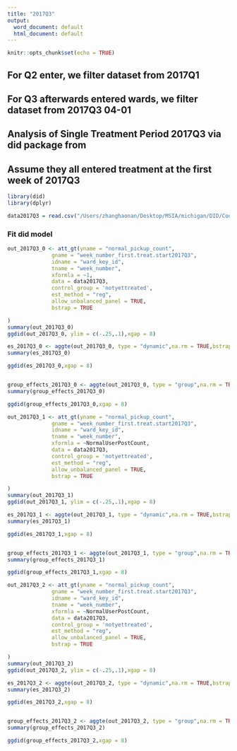 ```yaml
---
title: "2017Q3"
output:
  word_document: default
  html_document: default
---
```


```r
knitr::opts_chunk$set(echo = TRUE)
```


## For Q2 enter, we filter dataset from 2017Q1
## For Q3 afterwards entered wards, we filter dataset from 2017Q3 04-01
## Analysis of Single Treatment Period 2017Q3 via did package from
## Assume they all entered treatment at the first week of 2017Q3

```r
library(did)
library(dplyr)

data2017Q3 = read.csv("/Users/zhanghaonan/Desktop/MSIA/michigan/DID/Code/DiD_/0323DiD_2017Q3.csv")


```

### Fit did model

```r
out_2017Q3_0 <- att_gt(yname = "normal_pickup_count",
              gname = "week_number_first.treat.start2017Q3",
              idname = "ward_key_id",
              tname = "week_number",
              xformla = ~1,
              data = data2017Q3,
              control_group = 'notyettreated',
              est_method = "reg",
              allow_unbalanced_panel = TRUE,
              bstrap = TRUE

)
summary(out_2017Q3_0)
ggdid(out_2017Q3_0, ylim = c(-.25,.1),xgap = 8)

es_2017Q3_0 <- aggte(out_2017Q3_0, type = "dynamic",na.rm = TRUE,bstrap = TRUE,cband = TRUE)
summary(es_2017Q3_0)

ggdid(es_2017Q3_0,xgap = 8)


group_effects_2017Q3_0 <- aggte(out_2017Q3_0, type = "group",na.rm = TRUE)
summary(group_effects_2017Q3_0)

ggdid(group_effects_2017Q3_0,xgap = 8)

```

```r
out_2017Q3_1 <- att_gt(yname = "normal_pickup_count",
              gname = "week_number_first.treat.start2017Q3",
              idname = "ward_key_id",
              tname = "week_number",
              xformla = ~NormalUserPostCount,
              data = data2017Q3,
              control_group = 'notyettreated',
              est_method = "reg",
              allow_unbalanced_panel = TRUE,
              bstrap = TRUE

)
summary(out_2017Q3_1)
ggdid(out_2017Q3_1, ylim = c(-.25,.1),xgap = 8)

es_2017Q3_1 <- aggte(out_2017Q3_1, type = "dynamic",na.rm = TRUE,bstrap = TRUE,cband = TRUE)
summary(es_2017Q3_1)

ggdid(es_2017Q3_1,xgap = 8)


group_effects_2017Q3_1 <- aggte(out_2017Q3_1, type = "group",na.rm = TRUE)
summary(group_effects_2017Q3_1)

ggdid(group_effects_2017Q3_1,xgap = 8)

```


```r
out_2017Q3_2 <- att_gt(yname = "normal_pickup_count",
              gname = "week_number_first.treat.start2017Q3",
              idname = "ward_key_id",
              tname = "week_number",
              xformla = ~NormalUserPostCount,
              data = data2017Q3,
              control_group = 'notyettreated',
              est_method = "reg",
              allow_unbalanced_panel = TRUE,
              bstrap = TRUE

)
summary(out_2017Q3_2)
ggdid(out_2017Q3_2, ylim = c(-.25,.1),xgap = 8)

es_2017Q3_2 <- aggte(out_2017Q3_2, type = "dynamic",na.rm = TRUE,bstrap = TRUE,cband = TRUE)
summary(es_2017Q3_2)

ggdid(es_2017Q3_2,xgap = 8)


group_effects_2017Q3_2 <- aggte(out_2017Q3_2, type = "group",na.rm = TRUE)
summary(group_effects_2017Q3_2)

ggdid(group_effects_2017Q3_2,xgap = 8)

```



